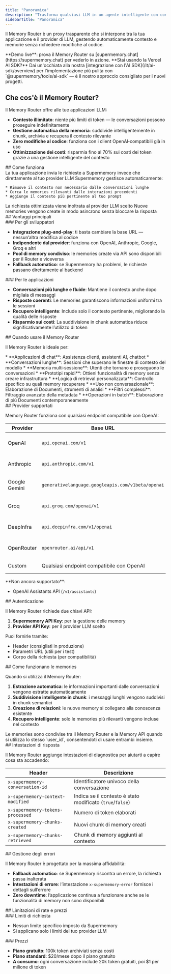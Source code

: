 ```yaml
---
title: "Panoramica"
description: "Trasforma qualsiasi LLM in un agente intelligente con contesto illimitato e memoria persistente"
sidebarTitle: "Panoramica"
---
```


Il Memory Router è un proxy trasparente che si interpone tra la tua applicazione e il provider di LLM, gestendo automaticamente contesto e memorie senza richiedere modifiche al codice.

<Note>
  **Demo live**: prova il Memory Router su [supermemory.chat](https://supermemory.chat) per vederlo in azione.
</Note>

<Tip>
  **Stai usando la Vercel AI SDK?** Dai un&#39;occhiata alla nostra [integrazione con l&#39;AI SDK](/it/ai-sdk/overview) per l&#39;implementazione più pulita con `@supermemory/tools/ai-sdk` — è il nostro approccio consigliato per i nuovi progetti.
</Tip>

## Che cos&#39;è il Memory Router?

Il Memory Router offre alle tue applicazioni LLM:

* **Contesto illimitato**: niente più limiti di token — le conversazioni possono proseguire indefinitamente
* **Gestione automatica della memoria**: suddivide intelligentemente in chunk, archivia e recupera il contesto rilevante
* **Zero modifiche al codice**: funziona con i client OpenAI‑compatibili già in uso
* **Ottimizzazione dei costi**: risparmia fino al 70% sui costi dei token grazie a una gestione intelligente del contesto

<div id="how-it-works">
  ## Come funziona
</div>

<Steps>
  <Step title="Proxy Request">
    La tua applicazione invia le richieste a Supermemory invece che direttamente al tuo provider LLM
  </Step>

  <Step title="Context Management">
    Supermemory gestisce automaticamente:

    * Rimuove il contesto non necessario dalle conversazioni lunghe
    * Cerca le memories rilevanti dalle interazioni precedenti
    * Aggiunge il contesto più pertinente al tuo prompt
  </Step>

  <Step title="Forward to LLM">
    La richiesta ottimizzata viene inoltrata al provider LLM scelto
  </Step>

  <Step title="Async Memory Creation">
    Nuove memories vengono create in modo asincrono senza bloccare la risposta
  </Step>
</Steps>

<div id="key-benefits">
  ## Vantaggi principali
</div>

<div id="for-developers">
  ### Per gli sviluppatori
</div>

* **Integrazione plug-and-play**: ti basta cambiare la base URL — nessun’altra modifica al codice
* **Indipendente dal provider**: funziona con OpenAI, Anthropic, Google, Groq e altri
* **Pool di memory condiviso**: le memories create via API sono disponibili per il Router e viceversa
* **Fallback automatico**: se Supermemory ha problemi, le richieste passano direttamente al backend

<div id="for-applications">
  ### Per le applicazioni
</div>

* **Conversazioni più lunghe e fluide**: Mantiene il contesto anche dopo migliaia di messaggi
* **Risposte coerenti**: Le memories garantiscono informazioni uniformi tra le sessioni
* **Recupero intelligente**: Include solo il contesto pertinente, migliorando la qualità delle risposte
* **Risparmio sui costi**: La suddivisione in chunk automatica riduce significativamente l’utilizzo di token

<div id="when-to-use-the-memory-router">
  ## Quando usare il Memory Router
</div>

Il Memory Router è ideale per:

<Tabs>
  <Tab title="Ideale per">
    * **Applicazioni di chat**: Assistenza clienti, assistenti AI, chatbot
    * **Conversazioni lunghe**: Sessioni che superano le finestre di contesto del modello
    * **Memoria multi‑sessione**: Utenti che tornano e proseguono le conversazioni
    * **Prototipi rapidi**: Ottieni funzionalità di memory senza creare infrastruttura
  </Tab>

  <Tab title="Valuta invece l'API">
    * **Logica di retrieval personalizzata**: Controllo specifico su quali memory recuperare
    * **Uso non conversazionale**: Elaborazione di Documenti, strumenti di analisi
    * **Filtri complessi**: Filtraggio avanzato della metadata
    * **Operazioni in batch**: Elaborazione di più Documenti contemporaneamente
  </Tab>
</Tabs>

<div id="supported-providers">
  ## Provider supportati
</div>

Memory Router funziona con qualsiasi endpoint compatibile con OpenAI:

| Provider | Base URL | Stato |
|----------|----------|---------|
| OpenAI | `api.openai.com/v1` | ✅ Pienamente supportato |
| Anthropic | `api.anthropic.com/v1` | ✅ Pienamente supportato |
| Google Gemini | `generativelanguage.googleapis.com/v1beta/openai` | ✅ Pienamente supportato |
| Groq | `api.groq.com/openai/v1` | ✅ Pienamente supportato |
| DeepInfra | `api.deepinfra.com/v1/openai` | ✅ Pienamente supportato |
| OpenRouter | `openrouter.ai/api/v1` | ✅ Pienamente supportato |
| Custom | Qualsiasi endpoint compatibile con OpenAI | ✅ Supportato |

<Warning>
  **Non ancora supportato**:

  * OpenAI Assistants API (`/v1/assistants`)
</Warning>

<div id="authentication">
  ## Autenticazione
</div>

Il Memory Router richiede due chiavi API:

1. **Supermemory API Key**: per la gestione delle memory
2. **Provider API Key**: per il provider LLM scelto

Puoi fornirle tramite:

* Header (consigliati in produzione)
* Parametri URL (utili per i test)
* Corpo della richiesta (per compatibilità)

<div id="how-memories-work">
  ## Come funzionano le memories
</div>

Quando si utilizza il Memory Router:

1. **Estrazione automatica**: le informazioni importanti dalle conversazioni vengono estratte automaticamente
2. **Suddivisione intelligente in chunk**: i messaggi lunghi vengono suddivisi in chunk semantici
3. **Creazione di relazioni**: le nuove memory si collegano alla conoscenza esistente
4. **Recupero intelligente**: solo le memories più rilevanti vengono incluse nel contesto

<Note>
  Le memories sono condivise tra il Memory Router e la Memory API quando si utilizza lo stesso `user_id`, consentendoti di usare entrambi insieme.
</Note>

<div id="response-headers">
  ## Intestazioni di risposta
</div>

Il Memory Router aggiunge intestazioni di diagnostica per aiutarti a capire cosa sta accadendo:

| Header | Descrizione |
|--------|-------------|
| `x-supermemory-conversation-id` | Identificatore univoco della conversazione |
| `x-supermemory-context-modified` | Indica se il contesto è stato modificato (`true`/`false`) |
| `x-supermemory-tokens-processed` | Numero di token elaborati |
| `x-supermemory-chunks-created` | Nuovi chunk di memory creati |
| `x-supermemory-chunks-retrieved` | Chunk di memory aggiunti al contesto |

<div id="error-handling">
  ## Gestione degli errori
</div>

Il Memory Router è progettato per la massima affidabilità:

* **Fallback automatico**: se Supermemory riscontra un errore, la richiesta passa inalterata
* **Intestazioni di errore**: l’intestazione `x-supermemory-error` fornisce i dettagli sull’errore
* **Zero downtime**: l’applicazione continua a funzionare anche se le funzionalità di memory non sono disponibili

<div id="rate-limits-pricing">
  ## Limitazioni di rate e prezzi
</div>

<div id="rate-limits">
  ### Limiti di richiesta
</div>

* Nessun limite specifico imposto da Supermemory
* Si applicano solo i limiti del tuo provider LLM

<div id="pricing">
  ### Prezzi
</div>

* **Piano gratuito**: 100k token archiviati senza costi
* **Piano standard**: $20/mese dopo il piano gratuito
* **A consumo**: ogni conversazione include 20k token gratuiti, poi $1 per milione di token
